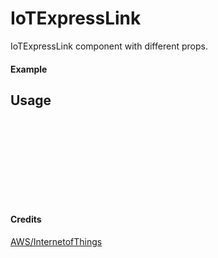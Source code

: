 
<Meta of={IoTExpressLink} title="AWS/InternetofThings/IoTExpressLink" />

# IoTExpressLink

IoTExpressLink component with different props.

#### Example

<Canvas of={IoTExpressLink.Primary} />

## Usage

```ts
import { IoTExpressLink } from "yadl-ui";

const Example = () => {
  return (
      <IoTExpressLink />
  );
};

export default Example;
```

#### Credits
[AWS/InternetofThings](https://aws-icons.com/)
